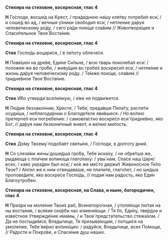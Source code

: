 **Стихира на стиховне, воскресная, глас 4**

**Н** Го́споди, восше́д на Крест, / пра́деднюю на́шу кля́тву потреби́л еси́, / и соше́д во ад, / ве́чныя у́зники свободи́л еси́, / нетле́ние да́руя челове́ческому ро́ду, / сего́ ра́ди пою́ще сла́вим // Животворя́щее и Спаси́тельное Твое́ Воста́ние.

**Стихира на стиховне, воскресная, глас 4**

**Стих** Госпо́дь воцари́ся, / в ле́поту облече́ся.

**Н** Пове́шен на дре́ве, Еди́не Си́льне, / всю тварь поколеба́л еси́: / положе́н же во гро́бе, / живу́щия во гробе́х воскреси́л еси́, / нетле́ние и жизнь да́руя челове́ческому ро́ду. / Те́мже пою́ще, сла́вим // тридне́вное Твое́ Воста́ние.

**Стихира на стиховне, воскресная, глас 4**

**Стих** И́бо утверди́ вселе́нную, / я́же не подви́жется.

**Н** Лю́дие беззако́ннии, Христе́, / Тебе́, преда́вше Пила́ту, распя́ти осуди́ша, / неблагода́рнии о Благоде́теле яви́вшеся. / Но во́лею претерпе́л еси́ погребе́ние: / самовла́стно воскре́сл еси́ тридне́вно, я́ко Бог, // да́руя нам безконе́чный живо́т, и ве́лию ми́лость.

**Стихира на стиховне, воскресная, глас 4**

**Стих** До́му Твоему́ подоба́ет святы́ня, / Го́споди, в долготу́ дний.

**Н** Со слеза́ми жены́ доше́дша гро́ба, Тебе́ иска́ху, / не обре́тша же, рыда́юща с пла́чем вопию́ща глаго́лаху: / увы́ нам, Спа́се наш Царю́ всех, / ка́ко укра́ден был еси́; / ко́е же ме́сто держи́т Живоно́сное Те́ло Твое́? / А́нгел же к ним отвещава́ше, не пла́чите, глаго́лет, / но ше́дша пропове́дите, я́ко воскре́се Госпо́дь, // подая́ нам ра́дость, я́ко Еди́н Благоутро́бен.

**Стихира на стиховне, воскресная, на Слава, и ныне, богородичен, глас 4**

**Н** При́зри на моле́ния Твои́х раб, Всенепоро́чная, / утоля́ющи лю́тая на ны воста́ния, / вся́кия ско́рби нас изменя́ющи. / Тя бо, Еди́ну, тве́рдое и изве́стное Утвержде́ние и́мамы, / и Твое́ предста́тельство стяжа́хом. / Да не постыди́мся, Влады́чице, Тя призыва́ющии, / потщи́ся на умоле́ние, Тебе́ ве́рно вопию́щих: / ра́дуйся, Влады́чице, всех По́моще, // Ра́досте и Покро́ве, и Спасе́ние душ на́ших.
